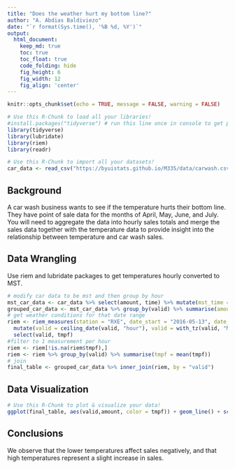 ```yaml
---
title: "Does the weather hurt my bottom line?"
author: "A. Abdias Baldiviezo"
date: "`r format(Sys.time(), '%B %d, %Y')`"
output:
  html_document:  
    keep_md: true
    toc: true
    toc_float: true
    code_folding: hide
    fig_height: 6
    fig_width: 12
    fig_align: 'center'
---
```


```r
knitr::opts_chunk$set(echo = TRUE, message = FALSE, warning = FALSE)
```

```r
# Use this R-Chunk to load all your libraries!
#install.packages("tidyverse") # run this line once in console to get package
library(tidyverse)
library(lubridate)
library(riem)
library(readr)
```

```r
# Use this R-Chunk to import all your datasets!
car_data <- read_csv("https://byuistats.github.io/M335/data/carwash.csv")
```

## Background

A car wash business wants to see if the temperature hurts their bottom line. They have point of sale data for the months of April, May, June, and July. You will need to aggregate the data into hourly sales totals and merge the sales data together with the temperature data to provide insight into the relationship between temperature and car wash sales.

## Data Wrangling
Use riem and lubridate packages to get temperatures hourly converted to MST.
```r
# modify car data to be mst and then group by hour
mst_car_data <- car_data %>% select(amount, time) %>% mutate(mst_time = with_tz(time, "MST"), valid = ceiling_date(mst_time, "hour"))
grouped_car_data <- mst_car_data %>% group_by(valid) %>% summarise(amount = sum(amount))
# get weather conditions for that date range
riem <- riem_measures(station = "RXE", date_start = "2016-05-13", date_end = "2016-07-18") %>%
  mutate(valid = ceiling_date(valid, "hour"), valid = with_tz(valid, "MST")) %>%
  select(valid, tmpf)
#filter to 1 measurement per hour
riem <- riem[!is.na(riem$tmpf),]
riem <- riem %>% group_by(valid) %>% summarise(tmpf = mean(tmpf))
# join
final_table <- grouped_car_data %>% inner_join(riem, by = "valid")
```

## Data Visualization

```r
# Use this R-Chunk to plot & visualize your data!
ggplot(final_table, aes(valid,amount, color = tmpf)) + geom_line() + scale_color_gradient(low = "yellow", high = "red") + labs(title = "Car-Wash, impact of temperature in sales", y = "sales in $", x = "date", color = "Fahrenheit")
```

## Conclusions

We observe that the lower temperatures affect sales negatively, and that high temperatures represent a slight increase in sales.
